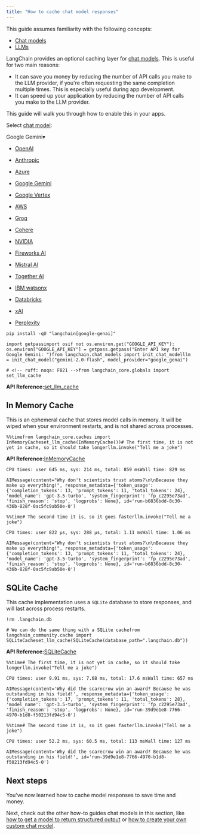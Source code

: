 ```yaml
---
title: "How to cache chat model responses"
---
```


<Info>
  This guide assumes familiarity with the following concepts:

  * [Chat models](/oss/concepts/chat_models)
  * [LLMs](/oss/concepts/text_llms)
</Info>

LangChain provides an optional caching layer for [chat models](/oss/concepts/chat_models). This is useful for two main reasons:

* It can save you money by reducing the number of API calls you make to the LLM provider, if you're often requesting the same completion multiple times. This is especially useful during app development.
* It can speed up your application by reducing the number of API calls you make to the LLM provider.

This guide will walk you through how to enable this in your apps.

Select [chat model](/oss/integrations/chat):

Google Gemini▾

* [OpenAI](/oss/integrations/text_embedding/openai)

* [Anthropic](/oss/integrations/text_embedding/bedrock)

* [Azure](/oss/integrations/text_embedding/azureopenai)

* [Google Gemini](/oss/integrations/text_embedding/google_generative_ai)

* [Google Vertex](/oss/integrations/text_embedding/google_vertex_ai_palm)

* [AWS](/oss/integrations/text_embedding/bedrock)

* [Groq](/oss/integrations/text_embedding/groq)

* [Cohere](/oss/integrations/text_embedding/cohere)

* [NVIDIA](/oss/integrations/text_embedding/nvidia_ai_endpoints)

* [Fireworks AI](/oss/integrations/text_embedding/fireworks)

* [Mistral AI](/oss/integrations/text_embedding/mistralai)

* [Together AI](/oss/integrations/text_embedding/together)

* [IBM watsonx](/oss/integrations/text_embedding/ibm_watsonx)

* [Databricks](/oss/integrations/text_embedding/databricks)

* [xAI](/oss/integrations/text_embedding/xai)

* [Perplexity](/oss/integrations/text_embedding/perplexity)

```
pip install -qU "langchain[google-genai]"
```

```
import getpassimport osif not os.environ.get("GOOGLE_API_KEY"):  os.environ["GOOGLE_API_KEY"] = getpass.getpass("Enter API key for Google Gemini: ")from langchain.chat_models import init_chat_modelllm = init_chat_model("gemini-2.0-flash", model_provider="google_genai")
```

```
# <!-- ruff: noqa: F821 -->from langchain_core.globals import set_llm_cache
```

**API Reference:**[set\_llm\_cache](https://python.langchain.com/api_reference/core/globals/langchain_core.globals.set_llm_cache.html)

## In Memory Cache

This is an ephemeral cache that stores model calls in memory. It will be wiped when your environment restarts, and is not shared across processes.

```
%%timefrom langchain_core.caches import InMemoryCacheset_llm_cache(InMemoryCache())# The first time, it is not yet in cache, so it should take longerllm.invoke("Tell me a joke")
```

**API Reference:**[InMemoryCache](https://python.langchain.com/api_reference/core/caches/langchain_core.caches.InMemoryCache.html)

```
CPU times: user 645 ms, sys: 214 ms, total: 859 msWall time: 829 ms
```

```
AIMessage(content="Why don't scientists trust atoms?\n\nBecause they make up everything!", response_metadata={'token_usage': {'completion_tokens': 13, 'prompt_tokens': 11, 'total_tokens': 24}, 'model_name': 'gpt-3.5-turbo', 'system_fingerprint': 'fp_c2295e73ad', 'finish_reason': 'stop', 'logprobs': None}, id='run-b6836bdd-8c30-436b-828f-0ac5fc9ab50e-0')
```

```
%%time# The second time it is, so it goes fasterllm.invoke("Tell me a joke")
```

```
CPU times: user 822 µs, sys: 288 µs, total: 1.11 msWall time: 1.06 ms
```

```
AIMessage(content="Why don't scientists trust atoms?\n\nBecause they make up everything!", response_metadata={'token_usage': {'completion_tokens': 13, 'prompt_tokens': 11, 'total_tokens': 24}, 'model_name': 'gpt-3.5-turbo', 'system_fingerprint': 'fp_c2295e73ad', 'finish_reason': 'stop', 'logprobs': None}, id='run-b6836bdd-8c30-436b-828f-0ac5fc9ab50e-0')
```

## SQLite Cache

This cache implementation uses a `SQLite` database to store responses, and will last across process restarts.

```
!rm .langchain.db
```

```
# We can do the same thing with a SQLite cachefrom langchain_community.cache import SQLiteCacheset_llm_cache(SQLiteCache(database_path=".langchain.db"))
```

**API Reference:**[SQLiteCache](https://python.langchain.com/api_reference/community/cache/langchain_community.cache.SQLiteCache.html)

```
%%time# The first time, it is not yet in cache, so it should take longerllm.invoke("Tell me a joke")
```

```
CPU times: user 9.91 ms, sys: 7.68 ms, total: 17.6 msWall time: 657 ms
```

```
AIMessage(content='Why did the scarecrow win an award? Because he was outstanding in his field!', response_metadata={'token_usage': {'completion_tokens': 17, 'prompt_tokens': 11, 'total_tokens': 28}, 'model_name': 'gpt-3.5-turbo', 'system_fingerprint': 'fp_c2295e73ad', 'finish_reason': 'stop', 'logprobs': None}, id='run-39d9e1e8-7766-4970-b1d8-f50213fd94c5-0')
```

```
%%time# The second time it is, so it goes fasterllm.invoke("Tell me a joke")
```

```
CPU times: user 52.2 ms, sys: 60.5 ms, total: 113 msWall time: 127 ms
```

```
AIMessage(content='Why did the scarecrow win an award? Because he was outstanding in his field!', id='run-39d9e1e8-7766-4970-b1d8-f50213fd94c5-0')
```

## Next steps

You've now learned how to cache model responses to save time and money.

Next, check out the other how-to guides chat models in this section, like [how to get a model to return structured output](/oss/how_to/structured_output) or [how to create your own custom chat model](/oss/how_to/custom_chat_model).
